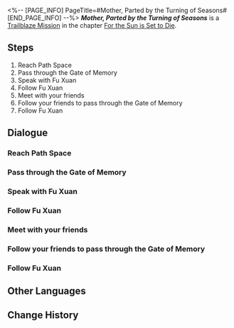 <%-- [PAGE_INFO]
PageTitle=#Mother, Parted by the Turning of Seasons#
[END_PAGE_INFO] --%>
{{Stub|Dialogue.}}
{{Mission Infobox
|id            = 1040506
|title         = 
|image         = <!--Mission Mother, Parted by the Turning of Seasons.png-->
|type          = Trailblaze
|event_name    = 
|chapter       = For the Sun is Set to Die
|requirements  = {{subst:void|<!--Unknown: {"Type":"Manual"}-->}}
|summary       = <!--official mission summary from Fate's Atlas-->
|characters    = "Fu Xuan"; Dan Heng; March 7th; Trailblazer
|startLocation = [[Amphoreus]] - [[Path Space]]
|world         = Amphoreus
|area          = Path Space
|prev          = 
|next          = 
|rewards       = Traveler's Guide*2; Lost Crystal*2; Credit*30,000
}}
'''''Mother, Parted by the Turning of Seasons''''' is a [[Trailblaze Mission]] in the chapter [[For the Sun is Set to Die]].

==Steps==
# Reach Path Space
# Pass through the Gate of Memory
# Speak with Fu Xuan
# Follow Fu Xuan
# Meet with your friends
# Follow your friends to pass through the Gate of Memory
# Follow Fu Xuan

<!--
==Gameplay Notes==

--><!--
==Trial Character==

-->
==Dialogue==
{{Stub Dialogue}}
===Reach Path Space{{subst:void|<!--104050601-->}}===
{{Mission Description|type=trailblaze|location=Path Space|Just when an exhilarating new adventure was about to begin, I'm suddenly hit with some mystery illness... Wait, no, I got sick, and even fell into a coma!?<br />When I finally came to, what I saw nearly knocked me off my feet &mdash; a bizarre, psychedelic world of mind, with hissed demonic whispers. Could this be...<br />...No, I have no clue at all! Come to think of it... am I even really awake?}}
{{Dialogue Start}}
:{{tx}}
{{Dialogue End}}

===Pass through the Gate of Memory{{subst:void|<!--104050615-->}}===
{{Dialogue Start}}
:{{tx}}
{{Dialogue End}}

===Speak with Fu Xuan{{subst:void|<!--104050603-->}}===
{{Dialogue Start}}
:{{tx}}
{{Dialogue End}}

===Follow Fu Xuan{{subst:void|<!--104050604-->}}===
{{Dialogue Start}}
:{{tx}}
{{Dialogue End}}

===Meet with your friends{{subst:void|<!--104050605-->}}===
{{Dialogue Start}}
:{{tx}}
{{Dialogue End}}

===Follow your friends to pass through the Gate of Memory{{subst:void|<!--104050611-->}}===
{{Dialogue Start}}
:{{tx}}
{{Dialogue End}}

===Follow Fu Xuan{{subst:void|<!--104050619-->}}===
{{Dialogue Start}}
:{{tx}}
{{Dialogue End}}

==Other Languages==
{{Other Languages
|en   = Mother, Parted by the Turning of Seasons
|zhs  = 母亲啊，暌离于冬去春来
|zht  = 母親啊，暌離於冬去春來
|ja   = 母よ、季節の境に別れを告げよ
|ko   = 어머니, 겨울이 가고 봄이 올 때 이별하니
|es   = Madre, separada por el paso de las estaciones
|fr   = Mère, séparée par le passage des saisons
|ru   = О мать, с приходом весны наступает разлука
|th   = มารดาเอ๋ย ลาจากเหมันต์สู่วสันต์
|vi   = Mẹ ơi, xa cách từ khi đông qua xuân đến
|de   = O Mutter, getrennt beim Wechsel der Jahreszeiten
|id   = Oh Ibu, Terpisah oleh Pergantian Musim
|pt   = Mãe, Separada pela Mudança das Estações
}}

==Change History==
{{Change History|3.4}}
